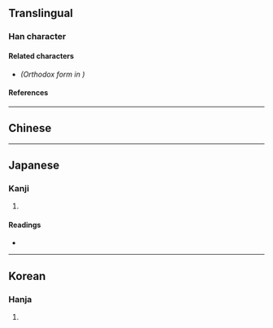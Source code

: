 {{also|插|挿}}
{{character info/new}}
==Translingual==

===Han character===
{{Han char|rn=64|rad=手|as=09|sn=12|four=52057|canj=QHJL,XQHJL|ids=⿰扌臿}}

====Related characters====
* {{l|mul|[[插]]}} ''(Orthodox form in {{w|Kangxi dictionary}})''

====References====
{{Han ref|kx=0445.341|dkj=12346|hdz=31918.050|uh=63F7}}

----

==Chinese==
{{zh-see|插|v}}

----

==Japanese==

===Kanji===
{{ja-kanji|grade=|rs=手09}}

# {{defn|lang=ja|sort=手09}}

====Readings====
* {{ja-readings|on=[[そう]] (sō)|kun=[[さす]] (sasu), [[にない]] (ninai), [[とる]] (toru)}}

----

==Korean==

===Hanja===
{{ko-hanja|hangeul=삽|eumhun=|rv=sap|mr=sap|y=sap}}

# {{defn|lang=ko|sort=手09}}